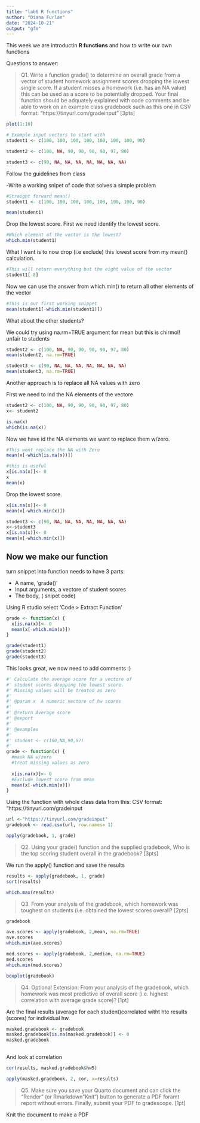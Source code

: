 ```yaml
---
title: "lab6 R functions"
author: "Diana Furlan"
date: "2024-10-21"
output: "gfm"
---
```


This week we are introductin **R functions** and how to write our own functions

Questions to answer:

>Q1. Write a function grade() to determine an overall grade from a vector of student homework
assignment scores dropping the lowest single score. If a student misses a homework (i.e. has an
NA value) this can be used as a score to be potentially dropped. Your final function should be
adquately explained with code comments and be able to work on an example class gradebook
such as this one in CSV format: “https://tinyurl.com/gradeinput” [3pts]

```r
plot(1:10)
```


```r
# Example input vectors to start with
student1 <- c(100, 100, 100, 100, 100, 100, 100, 90)

student2 <- c(100, NA, 90, 90, 90, 90, 97, 80)

student3 <- c(90, NA, NA, NA, NA, NA, NA, NA)

```

Follow the guidelines from class

-Write a working snipet of code that solves a simple problem

```r
#Straight forward mean()
student1 <- c(100, 100, 100, 100, 100, 100, 100, 90)

mean(student1)

```
Drop the lowest score. First we need identify the lowest score. 
```r
#Which element of the vector is the lowest?
which.min(student1)
```
What I want is to now drop (i.e exclude) this lowest score from my mean() calculation.

```r
#This will return everything but the eight value of the vector
student1[-8]
```

Now we can use the answer from which.min() to return all other elements of the vector

```r
#This is our first working snippet
mean(student1[-which.min(student1)])
```

What about the other students?

We could try using na.rm=TRUE argument for mean but this is chirmol! unfair to students 

```r
student2 <- c(100, NA, 90, 90, 90, 90, 97, 80)
mean(student2, na.rm=TRUE)

student3 <- c(90, NA, NA, NA, NA, NA, NA, NA)
mean(student3, na.rm=TRUE)

```
Another approach is to replace all NA values with zero

First we need to ind the NA elements of the vectore


```r
student2 <- c(100, NA, 90, 90, 90, 90, 97, 80)
x<- student2

is.na(x)
which(is.na(x))

```
Now we have id the NA elements we want to replace them w/zero.

```r
#This wont replace the NA with Zero
mean(x[-which(is.na(x))])

```
```r
#this is useful
x[is.na(x)]<- 0
x
mean(x)
```
Drop the lowest score.

```r
x[is.na(x)]<- 0
mean(x[-which.min(x)])
```
```r
student3 <- c(90, NA, NA, NA, NA, NA, NA, NA)
x<-student3
x[is.na(x)]<- 0
mean(x[-which.min(x)])
```
## Now we make our function

turn snippet into function
needs to have 3 parts:

- A name, 'grade()'
- Input arguments, a vectore of student scores
- The body, ( snipet code)

Using R studio  select 'Code > Extract Function'

```r
grade <- function(x) {
  x[is.na(x)]<- 0
  mean(x[-which.min(x)])
}
```

```r
grade(student1)
grade(student2)
grade(student3)
```
This looks great, we now need to add comments :)



```r
#' Calculate the average score for a vectore of 
#' student scores dropping the lowest score. 
#' Missing values will be treated as zero
#'
#' @param x  A numeric vectore of hw scores
#'
#' @return Average score
#' @export 
#'
#' @examples
#' 
#' student <- c(100,NA,90,97)
#' 
grade <- function(x) {
  #mask NA w/zero
  #treat missing values as zero
  
  x[is.na(x)]<- 0
  #Exclude lowest score from mean
  mean(x[-which.min(x)])
}
```
Using the function with whole class data from this: CSV format: “https://tinyurl.com/gradeinput
```r
url <-"https://tinyurl.com/gradeinput"
gradebook <- read.csv(url, row.names= 1)


```
```r
apply(gradebook, 1, grade)
```

>Q2. Using your grade() function and the supplied gradebook, Who is the top scoring student
overall in the gradebook? [3pts]

We run the apply() function and save the results
```r
results <- apply(gradebook, 1, grade)
sort(results)
```
```r
which.max(results)
```


>Q3. From your analysis of the gradebook, which homework was toughest on students (i.e. obtained
the lowest scores overall? [2pts]

```r
gradebook
```
```r
ave.scores <- apply(gradebook, 2,mean, na.rm=TRUE)
ave.scores
which.min(ave.scores)
```
```r
med.scores <- apply(gradebook, 2,median, na.rm=TRUE)
med.scores
which.min(med.scores)
```
```r
boxplot(gradebook)
```

>Q4. Optional Extension: From your analysis of the gradebook, which homework was most
predictive of overall score (i.e. highest correlation with average grade score)? [1pt]

Are the final results (average for each student)correlated witht hte results (scores) for individual hw.
```r
masked.gradebook <- gradebook
masked.gradebook[is.na(masked.gradebook)] <- 0
masked.gradebook
  
```
And look at correlation

```r
cor(results, masked.gradebook&hw5)

```
```r
apply(masked.gradebook, 2, cor, x=results)
```


>Q5. Make sure you save your Quarto document and can click the “Render” (or Rmarkdown”Knit”) button to generate a PDF foramt report without errors. Finally, submit your PDF to gradescope. [1pt]

Knit the document to make a PDF